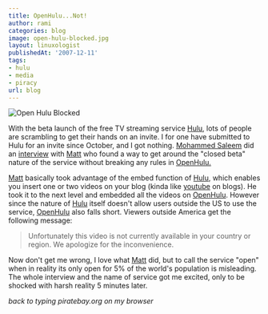 ```yaml
---
title: OpenHulu...Not!
author: rami
categories: blog
image: open-hulu-blocked.jpg
layout: linuxologist
publishedAt: '2007-12-11'
tags:
- hulu
- media
- piracy
url: blog
---
```


![Open Hulu Blocked](/assets/images/content/blog/open-hulu-blocked.jpg)

With the beta launch of the free TV streaming service [Hulu](http://www.hulu.com "Hulu"), lots of people are scrambling to get their hands on an invite. I for one have submitted to Hulu for an invite since October, and I got nothing. [Mohammed Saleem](http://www.muhammadsaleem.com/ "Mohammed Saleem") did an [interview](http://www.last100.com/2007/12/10/openhulu-setting-hulus-videos-free/ "interview") with [Matt](http://www.minds1anda.com/ "Matt") who found a way to get around the "closed beta" nature of the service without breaking any rules in [OpenHulu.](http://www.openhulu.com "OpenHulu.")

[Matt](http://www.minds1anda.com/ "Matt") basically took advantage of the embed function of [Hulu](http://www.hulu.com "Hulu"), which enables you insert one or two videos on your blog (kinda like [youtube](http://www.youtube.com "youtube") on blogs). He took it to the next level and embedded all the videos on [OpenHulu](http://www.openhulu.com "OpenHulu"). However since the nature of [Hulu](http://www.hulu.com "Hulu") itself doesn't allow users outside the US to use the service, [OpenHulu](http://www.openhulu.com "OpenHulu") also falls short. Viewers outside America get the following message:

> Unfortunately this video is not currently available in your country or region. We apologize for the inconvenience.

Now don't get me wrong, I love what [Matt](http://www.minds1anda.com/ "Matt") did, but to call the service "open" when in reality its only open for 5% of the world's population is misleading. The whole interview and the name of service got me excited, only to be shocked with harsh reality 5 minutes later.

*back to typing piratebay.org on my browser*
